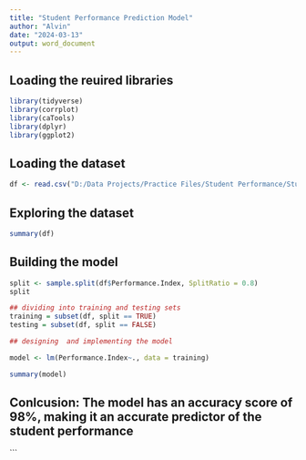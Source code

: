 ---
title: "Student Performance Prediction Model"
author: "Alvin"
date: "2024-03-13"
output: word_document
---

## Loading the reuired libraries
```{r}
library(tidyverse)
library(corrplot)
library(caTools)
library(dplyr)
library(ggplot2)
```

## Loading the dataset
```{r}
df <- read.csv("D:/Data Projects/Practice Files/Student Performance/Student_Performance.csv")
```

## Exploring the dataset
```{r}
summary(df)
```
## Building the model
```{r}

split <- sample.split(df$Performance.Index, SplitRatio = 0.8)
split
```
```{r}
## dividing into training and testing sets
training = subset(df, split == TRUE)
testing = subset(df, split == FALSE)
```


```{r}
## designing  and implementing the model

model <- lm(Performance.Index~., data = training)

summary(model)
```
## Conlcusion: The model has an accuracy score of 98%, making it an accurate predictor of the student performance
```

